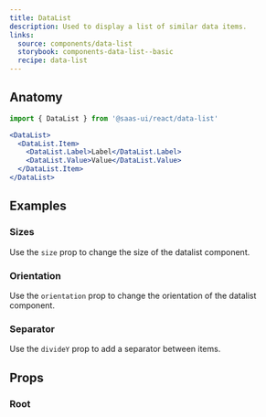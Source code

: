 ```yaml
---
title: DataList
description: Used to display a list of similar data items.
links:
  source: components/data-list
  storybook: components-data-list--basic
  recipe: data-list
---
```


<ExampleTabs name="data-list-basic" />

## Anatomy

```jsx
import { DataList } from '@saas-ui/react/data-list'
```

```jsx
<DataList>
  <DataList.Item>
    <DataList.Label>Label</DataList.Label>
    <DataList.Value>Value</DataList.Value>
  </DataList.Item>
</DataList>
```

## Examples

### Sizes

Use the `size` prop to change the size of the datalist component.

<ExampleTabs name="data-list-with-sizes" />

### Orientation

Use the `orientation` prop to change the orientation of the datalist component.

<ExampleTabs name="data-list-orientation" />

### Separator

Use the `divideY` prop to add a separator between items.

<ExampleTabs name="data-list-with-separator" />

## Props

### Root

<PropTable component="DataList" part="Root" />

